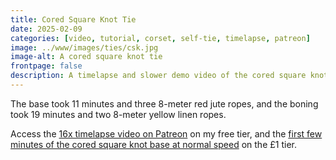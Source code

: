 ```yaml
---
title: Cored Square Knot Tie
date: 2025-02-09
categories: [video, tutorial, corset, self-tie, timelapse, patreon]
image: ../www/images/ties/csk.jpg
image-alt: A cored square knot tie
frontpage: false
description: A timelapse and slower demo video of the cored square knot corset.
---
```


The base took 11 minutes and three 8-meter red jute ropes, and the boning took 19 minutes and two 8-meter yellow linen ropes.

Access the [16x timelapse video on Patreon](https://www.patreon.com/posts/iron-man-corset-127972424) on my free tier, and the [first few minutes of the cored square knot base at normal speed](https://www.patreon.com/posts/cored-square-128108804) on the £1 tier. 
